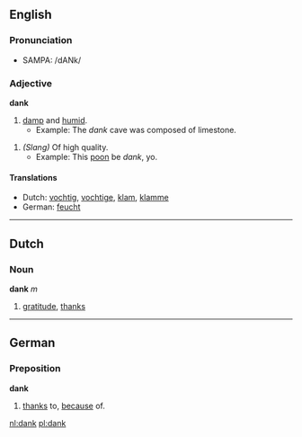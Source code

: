 {{See|Dank}}

==English==
===Pronunciation===
*{{US}} SAMPA: /dANk/

===Adjective===
'''dank'''

# [[damp]] and [[humid]].
#*Example: The ''dank'' cave was composed of limestone.


# ''(Slang)'' Of high quality.
#*Example: This [[poon]] be ''dank'', yo.

====Translations====
*Dutch: [[vochtig]], [[vochtige]], [[klam]], [[klamme]]
*German: [[feucht]]

----
==Dutch==
===Noun===
'''dank''' ''m''

#[[gratitude]], [[thanks]]

----
==German==
===Preposition===
'''dank'''

#[[thanks]] to, [[because]] of.

[[nl:dank]]
[[pl:dank]]